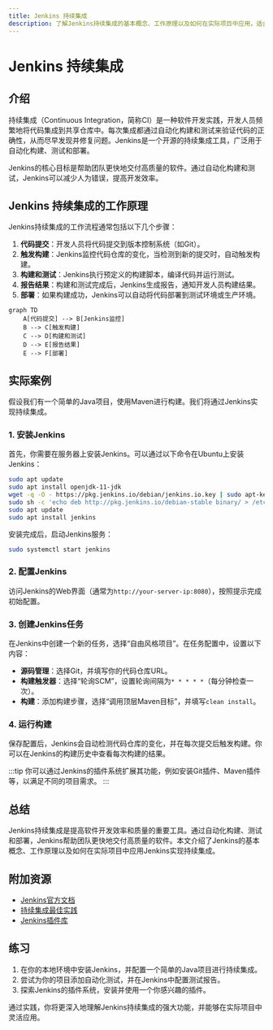 ```yaml
---
title: Jenkins 持续集成
description: 了解Jenkins持续集成的基本概念、工作原理以及如何在实际项目中应用，适合初学者学习。
---
```


# Jenkins 持续集成

## 介绍

持续集成（Continuous Integration，简称CI）是一种软件开发实践，开发人员频繁地将代码集成到共享仓库中。每次集成都通过自动化构建和测试来验证代码的正确性，从而尽早发现并修复问题。Jenkins是一个开源的持续集成工具，广泛用于自动化构建、测试和部署。

Jenkins的核心目标是帮助团队更快地交付高质量的软件。通过自动化构建和测试，Jenkins可以减少人为错误，提高开发效率。

## Jenkins 持续集成的工作原理

Jenkins持续集成的工作流程通常包括以下几个步骤：

1. **代码提交**：开发人员将代码提交到版本控制系统（如Git）。
2. **触发构建**：Jenkins监控代码仓库的变化，当检测到新的提交时，自动触发构建。
3. **构建和测试**：Jenkins执行预定义的构建脚本，编译代码并运行测试。
4. **报告结果**：构建和测试完成后，Jenkins生成报告，通知开发人员构建结果。
5. **部署**：如果构建成功，Jenkins可以自动将代码部署到测试环境或生产环境。

```mermaid
graph TD
    A[代码提交] --> B[Jenkins监控]
    B --> C[触发构建]
    C --> D[构建和测试]
    D --> E[报告结果]
    E --> F[部署]
```

## 实际案例

假设我们有一个简单的Java项目，使用Maven进行构建。我们将通过Jenkins实现持续集成。

### 1. 安装Jenkins

首先，你需要在服务器上安装Jenkins。可以通过以下命令在Ubuntu上安装Jenkins：

```bash
sudo apt update
sudo apt install openjdk-11-jdk
wget -q -O - https://pkg.jenkins.io/debian/jenkins.io.key | sudo apt-key add -
sudo sh -c 'echo deb http://pkg.jenkins.io/debian-stable binary/ > /etc/apt/sources.list.d/jenkins.list'
sudo apt update
sudo apt install jenkins
```

安装完成后，启动Jenkins服务：

```bash
sudo systemctl start jenkins
```

### 2. 配置Jenkins

访问Jenkins的Web界面（通常为`http://your-server-ip:8080`），按照提示完成初始配置。

### 3. 创建Jenkins任务

在Jenkins中创建一个新的任务，选择“自由风格项目”。在任务配置中，设置以下内容：

- **源码管理**：选择Git，并填写你的代码仓库URL。
- **构建触发器**：选择“轮询SCM”，设置轮询间隔为`* * * * *`（每分钟检查一次）。
- **构建**：添加构建步骤，选择“调用顶层Maven目标”，并填写`clean install`。

### 4. 运行构建

保存配置后，Jenkins会自动检测代码仓库的变化，并在每次提交后触发构建。你可以在Jenkins的构建历史中查看每次构建的结果。

:::tip
你可以通过Jenkins的插件系统扩展其功能，例如安装Git插件、Maven插件等，以满足不同的项目需求。
:::

## 总结

Jenkins持续集成是提高软件开发效率和质量的重要工具。通过自动化构建、测试和部署，Jenkins帮助团队更快地交付高质量的软件。本文介绍了Jenkins的基本概念、工作原理以及如何在实际项目中应用Jenkins实现持续集成。

## 附加资源

- [Jenkins官方文档](https://www.jenkins.io/doc/)
- [持续集成最佳实践](https://martinfowler.com/articles/continuousIntegration.html)
- [Jenkins插件库](https://plugins.jenkins.io/)

## 练习

1. 在你的本地环境中安装Jenkins，并配置一个简单的Java项目进行持续集成。
2. 尝试为你的项目添加自动化测试，并在Jenkins中配置测试报告。
3. 探索Jenkins的插件系统，安装并使用一个你感兴趣的插件。

通过实践，你将更深入地理解Jenkins持续集成的强大功能，并能够在实际项目中灵活应用。